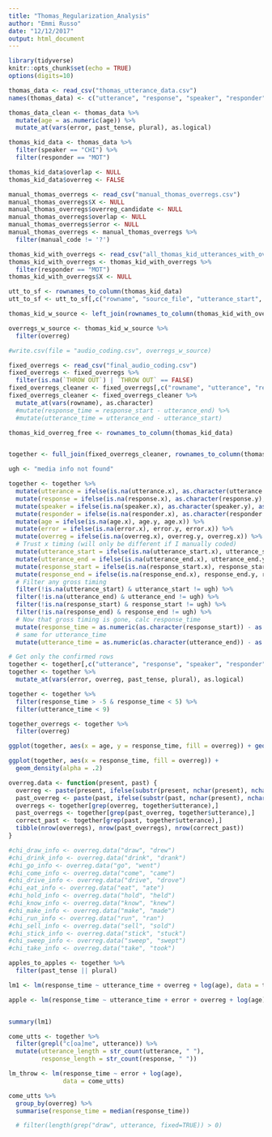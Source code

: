 ```yaml
---
title: "Thomas_Regularization_Analysis"
author: "Emmi Russo"
date: "12/12/2017"
output: html_document
---
```


```r
library(tidyverse)
knitr::opts_chunk$set(echo = TRUE)
options(digits=10)
```

``` r
thomas_data <- read_csv("thomas_utterance_data.csv")
names(thomas_data) <- c("utterance", "response", "speaker", "responder", "error", "age", "past_tense", "plural", "source_file", "utterance_start", "utterance_end", "response_start", "response_end")

thomas_data_clean <- thomas_data %>%
  mutate(age = as.numeric(age)) %>%
  mutate_at(vars(error, past_tense, plural), as.logical)

thomas_kid_data <- thomas_data %>%
  filter(speaker == "CHI") %>%
  filter(responder == "MOT")

thomas_kid_data$overlap <- NULL
thomas_kid_data$overreg <- FALSE

manual_thomas_overregs <- read_csv("manual_thomas_overregs.csv")
manual_thomas_overregs$X <- NULL
manual_thomas_overregs$overreg_candidate <- NULL
manual_thomas_overregs$overlap <- NULL
manual_thomas_overregs$error <- NULL
manual_thomas_overregs <- manual_thomas_overregs %>%
  filter(manual_code != '?')

thomas_kid_with_overregs <- read_csv("all_thomas_kid_utterances_with_overregs.csv")
thomas_kid_with_overregs <- thomas_kid_with_overregs %>%
  filter(responder == "MOT")
thomas_kid_with_overregs$X <- NULL

utt_to_sf <- rownames_to_column(thomas_kid_data)
utt_to_sf <- utt_to_sf[,c("rowname", "source_file", "utterance_start", "utterance_end", "response_start", "response_end", "past_tense", "plural")]

thomas_kid_w_source <- left_join(rownames_to_column(thomas_kid_with_overregs), utt_to_sf, by = "rowname")

overregs_w_source <- thomas_kid_w_source %>%
  filter(overreg)

#write.csv(file = "audio_coding.csv", overregs_w_source)

fixed_overregs <- read_csv("final_audio_coding.csv")
fixed_overregs <- fixed_overregs %>%
  filter(is.na(`THROW OUT`) | `THROW OUT` == FALSE)
fixed_overregs_cleaner <- fixed_overregs[,c("rowname", "utterance", "response", "speaker", "responder", "error", "age", "overreg", "utterance_start", "utterance_end", "response_start", "response_end")]
fixed_overregs_cleaner <- fixed_overregs_cleaner %>%
  mutate_at(vars(rowname), as.character)
  #mutate(response_time = response_start - utterance_end) %>%
  #mutate(utterance_time = utterance_end - utterance_start)

thomas_kid_overreg_free <- rownames_to_column(thomas_kid_data)


together <- full_join(fixed_overregs_cleaner, rownames_to_column(thomas_kid_data), by = "rowname")

ugh <- "media info not found"

together <- together %>%
  mutate(utterance = ifelse(is.na(utterance.x), as.character(utterance.y), as.character(utterance.x))) %>%
  mutate(response = ifelse(is.na(response.x), as.character(response.y), as.character(response.x))) %>%
  mutate(speaker = ifelse(is.na(speaker.x), as.character(speaker.y), as.character(speaker.x))) %>%
  mutate(responder = ifelse(is.na(responder.x), as.character(responder.y), as.character(responder.x))) %>%
  mutate(age = ifelse(is.na(age.x), age.y, age.x)) %>%
  mutate(error = ifelse(is.na(error.x), error.y, error.x)) %>%
  mutate(overreg = ifelse(is.na(overreg.x), overreg.y, overreg.x)) %>%
  # Trust x timing (will only be different if I manually coded)
  mutate(utterance_start = ifelse(is.na(utterance_start.x), utterance_start.y, utterance_start.x)) %>%
  mutate(utterance_end = ifelse(is.na(utterance_end.x), utterance_end.y, utterance_end.y)) %>%
  mutate(response_start = ifelse(is.na(response_start.x), response_start.y, response_start.x)) %>%
  mutate(response_end = ifelse(is.na(response_end.x), response_end.y, response_end.x)) %>%
  # Filter any gross timing
  filter(!is.na(utterance_start) & utterance_start != ugh) %>%
  filter(!is.na(utterance_end) & utterance_end != ugh) %>% 
  filter(!is.na(response_start) & response_start != ugh) %>%
  filter(!is.na(response_end) & response_end != ugh) %>%
  # Now that gross timing is gone, calc response_time
  mutate(response_time = as.numeric(as.character(response_start)) - as.numeric(as.character(utterance_end))) %>%
  # same for utterance_time
  mutate(utterance_time = as.numeric(as.character(utterance_end)) - as.numeric(as.character(utterance_start)))

# Get only the confirmed rows
together <- together[,c("utterance", "response", "speaker", "responder", "error", "age", "overreg", "response_time", "utterance_time", "past_tense", "plural")]
together <- together %>%
  mutate_at(vars(error, overreg, past_tense, plural), as.logical)

together <- together %>%
  filter(response_time > -5 & response_time < 5) %>%
  filter(utterance_time < 9)

together_overregs <- together %>%
  filter(overreg)

ggplot(together, aes(x = age, y = response_time, fill = overreg)) + geom_smooth()

ggplot(together, aes(x = response_time, fill = overreg)) + 
  geom_density(alpha = .2)

overreg.data <- function(present, past) {
  overreg <- paste(present, ifelse(substr(present, nchar(present), nchar(present)) == "e", "d", "ed"), sep="")
  past_overreg <- paste(past, ifelse(substr(past, nchar(present), nchar(past)) == "e", "d", "ed"), sep="")
  overregs <- together[grep(overreg, together$utterance),]
  past_overregs <- together[grep(past_overreg, together$utterance),]
  correct_past <- together[grep(past, together$utterance),]
  tibble(nrow(overregs), nrow(past_overregs), nrow(correct_past))
}

#chi_draw_info <- overreg.data("draw", "drew")
#chi_drink_info <- overreg.data("drink", "drank")
#chi_go_info <- overreg.data("go", "went")
#chi_come_info <- overreg.data("come", "came")
#chi_drive_info <- overreg.data("drive", "drove")
#chi_eat_info <- overreg.data("eat", "ate")
#chi_hold_info <- overreg.data("hold", "held")
#chi_know_info <- overreg.data("know", "knew")
#chi_make_info <- overreg.data("make", "made")
#chi_run_info <- overreg.data("run", "ran")
#chi_sell_info <- overreg.data("sell", "sold")
#chi_stick_info <- overreg.data("stick", "stuck")
#chi_sweep_info <- overreg.data("sweep", "swept")
#chi_take_info <- overreg.data("take", "took")

apples_to_apples <- together %>%
  filter(past_tense || plural)

lm1 <- lm(response_time ~ utterance_time + overreg + log(age), data = together)

apple <- lm(response_time ~ utterance_time + error + overreg + log(age), data = apples_to_apples)


summary(lm1)

come_utts <- together %>%
  filter(grepl("c[oa]me", utterance)) %>%
  mutate(utterance_length = str_count(utterance, " "),
         response_length = str_count(response, " "))

lm_throw <- lm(response_time ~ error + log(age), 
               data = come_utts)

come_utts %>%
  group_by(overreg) %>%
  summarise(response_time = median(response_time))

  # filter(length(grep("draw", utterance, fixed=TRUE)) > 0)
```
